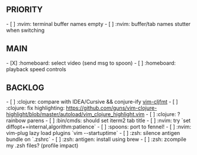 == PRIORITY ==
- [ ] :nvim: terminal buffer names empty
- [ ] :nvim: buffer/tab names stutter when switching

== MAIN ==
- [X] :homeboard: select video (send msg to spoon)
- [ ] :homeboard: playback speed controls

== BACKLOG ==
- [ ] :clojure: compare with IDEA/Cursive && conjure-ify [[https://github.com/venantius/vim-cljfmt/tree/master/plugin|vim-cljfmt]]
- [ ] :clojure: fix highlighting: https://github.com/guns/vim-clojure-highlight/blob/master/autoload/vim_clojure_highlight.vim
- [ ] :clojure: ? rainbow parens
- [ ] :bin/cmds: should set iterm2 tab title
- [ ] :nvim: try `set diffopt+=internal,algorithm:patience`
- [ ] :spoons: port to fennel!
- [ ] :nvim: vim-plug lazy load plugins `vim --startuptime`
- [ ] :zsh: silence antigen bundle on `.zshrc`
- [ ] :zsh: antigen: install using brew
- [ ] :zsh: zcompile my .zsh files? (profile impact)
